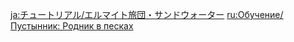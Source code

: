 {{Tutorial
|title    = Eremite Desert Clearwater
|subtitle = New Entry
|type     = Enemies
|icon     = Icon Tutorial Monster.png
|about    = Eremite Desert Clearwater
|image1   = Tutorial Eremite Desert Clearwater.png
|text1    = These sword-dancers may be found in the many scattered mercenary groups that hail from the desert. They will unleash the ominous spirit sealed in their weapons after taking a certain amount of damage to {{Color|help|enter an Infused Form}} that greatly boosts their combat capabilities. Once this Infused Form ends, they will enter a weakened state for a time once this Infused Form ends.
|sort     = 2617
}}
<noinclude>
<!-- interwikis -->
[[ja:チュートリアル/エルマイト旅団・サンドウォーター]]
[[ru:Обучение/Пустынник: Родник в песках]]
</noinclude>